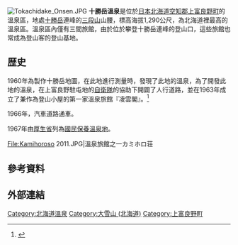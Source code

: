 {{coord|43|24|49|N|142|38|34|E|region:JP|display=title}}
[[File:Tokachidake_Onsen.JPG|thumb]]
{{Location map | Japan Hokkaido
| lat_deg = 43 | lat_min = 24 | lat_sec = 49.0 | lat_dir = N
| lon_deg = 142 | lon_min = 38 | lon_sec = 34.0 | lon_dir = E 
| label = 十勝岳溫泉
| position = bottom
| mark = Map pointer.svg
| marksize = 6
| width = 350
| float = right
| caption = 十勝岳溫泉的位置
| alt = 十勝岳溫泉的位置
}}
'''十勝岳溫泉'''是位於[[日本|日本]][[北海道|北海道]][[空知郡|空知郡]][[上富良野町|上富良野町]]的溫泉區，地處[[十勝岳|十勝岳]]連峰的[[三段山|三段山]]山腰，標高海拔1,290公尺，為北海道裡最高的溫泉區。溫泉區內僅有三間旅館，由於位於攀登十勝岳連峰的登山口，這些旅館也常成為登山客的登山基地。

== 歴史 ==
1960年為製作十勝岳地圖，在此地進行測量時，發現了此地的溫泉，為了開發此地的溫泉，在上富良野駐屯地的[[自衛隊|自衛隊]]的協助下開闢了人行道路，並在1963年成立了兼作為登山小屋的第一家溫泉旅館『凌雲閣』。<ref>{{Cite web| url=http://ryounkakuonsen.wix.com/ryounkaku#!----/c1jo3| title=簡介| language=ja| publisher=十勝岳溫泉凌雲閣| accessdate=2016-01-13| archive-date=2016-01-27| archive-url=https://web.archive.org/web/20160127124337/http://ryounkakuonsen.wix.com/ryounkaku#!----/c1jo3| dead-url=no}}</ref>

1966年，汽車道路通車。

1967年由[[厚生勞動省|厚生省]]列為[[國民保養溫泉地|國民保養溫泉地]]。

<gallery widths=200px heights=150px>
File:Kamihoroso 2011.JPG|溫泉旅館之一カミホロ荘
</gallery>

== 參考資料 ==
{{reflist}}

== 外部連結 ==
{{commonscat|Tokachidake Onsen}}

{{DEFAULTSORT:Tokachidake Onsen}}

[[Category:北海道溫泉|Category:北海道溫泉]]
[[Category:大雪山_(北海道)|Category:大雪山 (北海道)]]
[[Category:上富良野町|Category:上富良野町]]